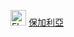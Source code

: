 [[File:Flag of Bulgaria (1948-1967).svg|25px|border]] [[保加利亞人民共和國|保加利亞]]<noinclude>
[[Category:旗帜模板|{{PAGENAME}}]]
[[Category:欧洲国家模板|{{PAGENAME}}]]

</noinclude>